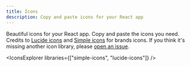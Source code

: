 ---
title: Icons
description: Copy and paste icons for your React app
---

Beautiful icons for your React app. Copy and paste the icons you need. Credits to [Lucide icons](https://github.com/lucide-icons/lucide) and [Simple icons](https://github.com/simple-icons/simple-icons) for brands icons.
If you think it's missing another icon library, please [open an issue](https://github.com/mehdibha/rcopy/issues/new).


<IconsExplorer libraries={["simple-icons", "lucide-icons"]} />
